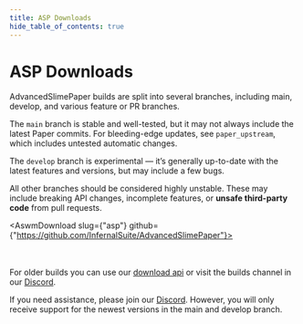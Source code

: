 ```yaml
---
title: ASP Downloads
hide_table_of_contents: true
---
```


# ASP Downloads


AdvancedSlimePaper builds are split into several branches, including main, develop, and various feature or PR branches.

The `main` branch is stable and well-tested, but it may not always include the latest Paper commits. For bleeding-edge updates, see `paper_upstream`, which includes untested automatic changes.

The `develop` branch is experimental — it’s generally up-to-date with the latest features and versions, but may include a few bugs.

All other branches should be considered highly unstable. These may include breaking API changes, incomplete features, or **unsafe third-party code** from pull requests.


<AswmDownload slug={"asp"} github={"https://github.com/InfernalSuite/AdvancedSlimePaper"}></AswmDownload>

<br></br>
For older builds you can use our [download api](https://api.infernalsuite.com/swagger/index.html) or visit the builds channel in our [Discord](https://discord.infernalsuite.com/).

If you need assistance, please join our [Discord](https://discord.infernalsuite.com/). However, you will only receive support for the newest versions in the main and develop branch.
